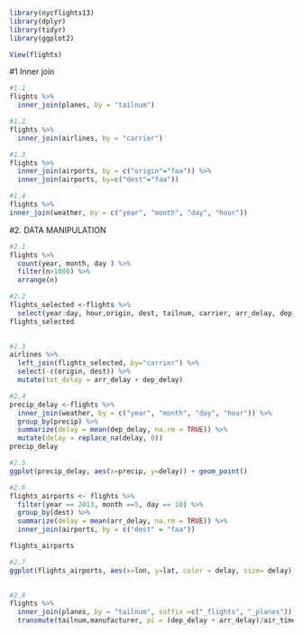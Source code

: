 ```{r}
library(nycflights13)
library(dplyr)
library(tidyr)
library(ggplot2)

View(flights)


```
#1 Inner join 
```{r}
#1.1
flights %>%
  inner_join(planes, by = "tailnum")

#1.2
flights %>%
  inner_join(airlines, by = "carrier")

#1.3 
flights %>%
  inner_join(airports, by = c("origin"="faa")) %>%
  inner_join(airports, by=c("dest"="faa"))

#1.4
flights %>%
inner_join(weather, by = c("year", "month", "day", "hour"))
```
#2. DATA MANIPULATION
```{r}
#2.1
flights %>%
  count(year, month, day ) %>%
  filter(n>1000) %>%
  arrange(n)

#2.2
flights_selected <-flights %>%
  select(year:day, hour,origin, dest, tailnum, carrier, arr_delay, dep_delay)
flights_selected
  

#2.3
airlines %>%
  left_join(flights_selected, by="carrier") %>%
  select(-c(origin, dest)) %>%
  mutate(tot_delay = arr_delay + dep_delay)

#2.4 
precip_delay <-flights %>% 
  inner_join(weather, by = c("year", "month", "day", "hour")) %>%
  group_by(precip) %>%
  summarize(delay = mean(dep_delay, na.rm = TRUE)) %>%
  mutate(delay = replace_na(delay, 0))
precip_delay

#2.5
ggplot(precip_delay, aes(x=precip, y=delay)) + geom_point()

#2.6
flights_airports <- flights %>%
  filter(year == 2013, month ==5, day == 10) %>%
  group_by(dest) %>%
  summarize(delay = mean(arr_delay, na.rm = TRUE)) %>%
  inner_join(airports, by = c("dest" = "faa"))

flights_airports

#2.7 
ggplot(flights_airports, aes(x=lon, y=lat, color = delay, size= delay)) + geom_point()
  

#2.8
flights %>%
  inner_join(planes, by = "tailnum", suffix =c("_flights", "_planes")) %>%
  transmute(tailnum,manufacturer, pi = (dep_delay + arr_delay)/air_time)
```

